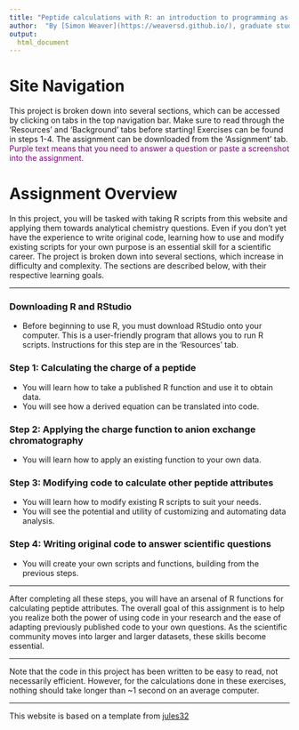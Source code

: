 ```yaml
---
title: "Peptide calculations with R: an introduction to programming as a chemistry tool"
author:  "By [Simon Weaver](https://weaversd.github.io/), graduate student at the University of Notre Dame"
output:
  html_document
---
```


# Site Navigation
This project is broken down into several sections, which can be accessed by clicking on tabs in the top navigation bar. Make sure to read through the 'Resources' and 'Background' tabs before starting! Exercises can be found in steps 1-4. The assignment can be downloaded from the 'Assignment' tab. <font color=purple>Purple text means that you need to answer a question or paste a screenshot into the assignment.</font>

# Assignment Overview
In this project, you will be tasked with taking R scripts from this website and applying them towards analytical chemistry questions. Even if you don't yet have the experience to write original code, learning how to use and modify existing scripts for your own purpose is an essential skill for a scientific career. The project is broken down into several sections, which increase in difficulty and complexity. The sections are described below, with their respective learning goals.

----

### Downloading R and RStudio  
 * Before beginning to use R, you must download RStudio onto your computer. This is a user-friendly program that allows you to run R scripts. Instructions for this step are in the 'Resources' tab.
 
### Step 1: Calculating the charge of a peptide
* You will learn how to take a published R function and use it to obtain data.
* You will see how a derived equation can be translated into code.

### Step 2: Applying the charge function to anion exchange chromatography
* You will learn how to apply an existing function to your own data.

### Step 3: Modifying code to calculate other peptide attributes
* You will learn how to modify existing R scripts to suit your needs.
* You will see the potential and utility of customizing and automating data analysis.

### Step 4: Writing original code to answer scientific questions
* You will create your own scripts and functions, building from the previous steps.

----

After completing all these steps, you will have an arsenal of R functions for calculating peptide attributes. The overall goal of this assignment is to help you realize both the power of using code in your research and the ease of adapting previously published code to your own questions. As the scientific community moves into larger and larger datasets, these skills become essential.

----

Note that the code in this project has been written to be easy to read, not necessarily efficient. However, for the calculations done in these exercises, nothing should take longer than ~1 second on an average computer.

----

This website is based on a template from [jules32](https://github.com/jules32)